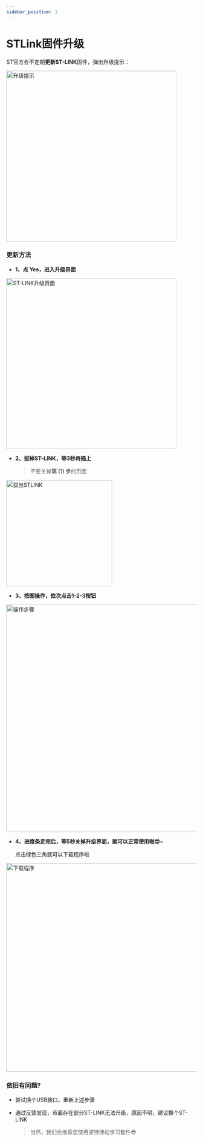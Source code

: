 ```yaml
---
sidebar_position: 2
---
```

# STLink固件升级

ST官方会不定期**更新ST-LINK**固件，弹出升级提示：

<div style={{ display: "flex", justifyContent: "center", alignItems: "center", marginBottom: "20px"}}>
<img src={require('./img/STLinkUpdate/升级提示.png').default} alt="升级提示" width="450px" />
</div>

### 更新方法

- **1、点 Yes，进入升级界面**

<div style={{ display: "flex", justifyContent: "center", alignItems: "center", marginBottom: "20px"}}>
<img src={require('./img/STLinkUpdate/ST-LINK升级页面.png').default} alt="ST-LINK升级页面" width="450px" />
</div>

- **2、拔掉ST-LINK，等3秒再插上**

    > 不要关掉**第 (1) 步**的页面

<div style={{ display: "flex", justifyContent: "center", alignItems: "center", marginBottom: "20px"}}>
<img src={require('./img/STLinkUpdate/拔出STLINK.png').default} alt="拔出STLINK" width="280px" />
</div>

- **3、按图操作，依次点击1-2-3按钮**

<div style={{ display: "flex", justifyContent: "center", alignItems: "center", marginBottom: "20px"}}>
<img src={require('./img/STLinkUpdate/操作步骤.png').default} alt="操作步骤" width="600px" />
</div>

- **4、进度条走完后，等5秒关掉升级界面，就可以正常使用啦😎~**

    点击绿色三角就可以下载程序啦

<div style={{ display: "flex", justifyContent: "center", alignItems: "center", marginBottom: "20px"}}>
<img src={require('./img/STLinkUpdate/下载程序.png').default} alt="下载程序" width="550px" />
</div>

### 依旧有问题?

- 尝试换个USB接口，重新上述步骤

- 通过反馈发现，市面存在部分ST-LINK无法升级，原因不明，建议换个ST-LINK

    > 当然，我们会推荐您使用波特律动学习套件😎
